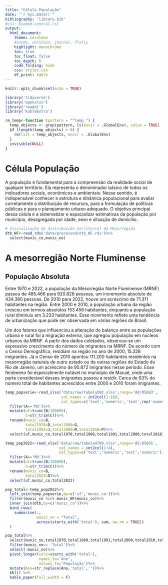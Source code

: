 ```yaml
---
title: "Célula População"
date: "`r Sys.Date()`"
bibliography: 'library.bib'
#csl: biomed-central.csl
output:
  html_document:
    theme: cerulean
    #cosmo, cerulean, journal, flatly
    highlight: monochrome
    toc: true
    toc_float: false
    toc_depth: 5
    code_folding: hide
    css: styles.css
    df_print: kable
---
```


```r
knitr::opts_chunk$set(echo = TRUE)

library('tidyverse')
library('openxlsx')
library('readxl')
library('kableExtra')

rm_temp<-function (pattern = "^temp_") {
  temp_objects <- grep(pattern, ls(envir = .GlobalEnv), value = TRUE)
  if (length(temp_objects) > 0) {
    rm(list = temp_objects, envir = .GlobalEnv)
  }
  invisible(NULL)
}

```

# Célula População

A população é fundamental para a compreensão da realidade social de qualquer território. Ela representa o denominador básico de todos os indicadores sociais, econômicos e ambientais. Nesse sentido, é indispensável conhecer a estrutura e dinâmica populacional para avaliar corretamente a distribuição de recursos, para a formulação de políticas públicas e para o planejamento urbano adequado. O objetivo principal dessa célula é a sistematizar e espacializar estimativas da população por município, desagregada por idade, sexo e situação de domicílio.

```r
# Inicialização da distribuição territorial da Mesorregião
dtb_NF<-read_rds('data/processed/dtb_NF.rds')%>%
  select(munic_co,munic_no)
```


# A mesorregião Norte Fluminense


## População Absoluta

Entre 1970 e 2022, a população da Mesorregião Norte Fluminense (MRNF) passou de 485.466 para 920.826 pessoas, um incremento absoluto de 434.380 pessoas. De 2010 para 2022, houve um acréscimo de 71.311 habitantes na região. Entre 2000 e 2010, a população urbana da região cresceu em termos absolutos 153.456 habitantes, enquanto a população rural diminuiu em 3.233 habitantes. Esse movimento reflete uma tendência de urbanização que pode ser observada em várias regiões do Brasil.

Um dos fatores que influenciou a alteração do balanço entre as populações urbana e rural foi a migração externa, que agregou população em núcleos urbanos da MRNF. A partir dos dados coletados, observou-se um expressivo crescimento do número de migrantes na MRNF. De acordo com o Censo Demográfico, residiam na região no ano de 2000, 15.328 imigrantes. Já o Censo de 2010 apontou 111.200 habitantes residentes na mesorregião naturais de outro estado ou de outras regiões do Estado do Rio de Janeiro, um acréscimo de 95.872 imigrantes nesse período. Esse fenômeno foi especialmente notável no município de Macaé, onde uma parte considerável desses imigrantes passou a residir. Cerca de 63% do número total de habitantes acrescidos entre 2000 e 2010 foram imigrantes.

```r
temp_popserie<-read_xlsx('data/raw/tabela202.xlsx',range='A8:R5603',
                         col_names = int2col(1:18),
                         col_types=c('text','numeric','text',rep('numeric',15)))%>%
  filter(A=='MU')%>%
  mutate(uf=trunc(B/100000),
         C=str_trim(C))%>%
  rename(munic_co=B,
         total1970=D,total1980=G,
         total1991=J,total2000=M,total2010=P)%>%
  select(uf,munic_co,total1970,total1980,total1991,total2000,total2010)

temp_pop2022<-read_xlsx('data/raw/tabela4709.xlsx',range='A5:D5601',
                        col_names = int2col(1:4),
                        col_types=c('text','numeric','text','numeric'))%>%
  filter(A=='MU')%>%
  mutate(uf=trunc(B/100000),
         C=str_trim(C))%>%
  rename(munic_co=B,
         total2022=D)%>%
  select(uf,munic_co,total2022)

pop_total<-temp_pop2022%>%
  left_join(temp_popserie,by=c('uf','munic_co'))%>%
  filter(munic_co %in% munic_NF$munic_co)%>%
  inner_join(dtb,by=c('munic_co'))%>%
  bind_rows(
    summarise(., 
              munic_no = "Total", 
              across(starts_with('total'), sum, na.rm = TRUE))
  )

pop_total%>%
  select(munic_no,total1970,total1980,total1991,total2000,total2010,total2022)%>%
  filter(munic_no== 'Total')%>%
  select(-munic_no)%>%
  pivot_longer(cols=starts_with('total'),
               names_to='Ano',
               values_to='População')%>%
  mutate(Ano=str_replace(Ano,'total',''))%>%
  kbl() %>%
  kable_paper(full_width = F)
```




